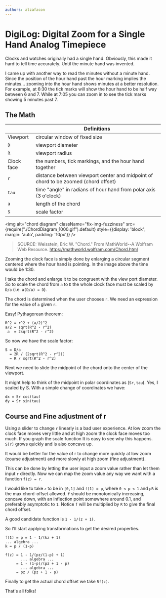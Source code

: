 ```yaml
---
authors: alzafacon
---
```


# DigiLog: Digital Zoom for a Single Hand Analog Timepiece

Clocks and watches originally had a single hand. Obviously, this made it hard to tell time accurately. Until the minute hand was invented.

I came up with another way to read the minutes without a minute hand. Since the position of the hour hand past the hour marking implies the minutes... zooming into the hour hand shows minutes at a better resolution. For example, at 6:30 the tick marks will show the hour hand to be half way between 6 and 7. While at 7:05 you can zoom in to see the tick marks showing 5 minutes past 7.


<div style={{margin: 'auto', width: '50%'}}>
  <FreestyleClock />
</div>

<!--truncate-->

## The Math

| | Definitions |
| - | - |
| Viewport   | circular window of fixed size |
| `D` | viewport diameter
| `R`        | viewport radius |
| Clock face | the numbers, tick markings, and the hour hand together |
| `r` | distance between viewport center and midpoint of chord to be zoomed (chord offset) |
| `tau` | time "angle" in radians of hour hand from polar axis (3 o'clock) |
| `a` | length of the chord |
| `S` | scale factor |

<img 
  alt="chord diagram"
  className="fix-img-fuzziness"
  src={require("./ChordDiagram_1000.gif").default}
  style={{display: 'block', margin: 'auto', padding: '10px'}}
  />

> SOURCE: Weisstein, Eric W. "Chord." From MathWorld--A Wolfram Web Resource. https://mathworld.wolfram.com/Chord.html

Zooming the clock face is simply done by enlarging a circular segment centered where the hour hand is pointing. In the image above the time would be 1:30.

I take the chord and enlarge it to be congruent with the view port diameter. So to scale the chord from `a` to `D` the whole clock face must be scaled by `D/a` (i.e. `a(D/a) = D`). 

The chord is determined when the user chooses `r`. We need an expression for the value of `a` given `r`.

Easy! Pythagorean theorem: 

    R^2 = r^2 + (a/2)^2
    a/2 = sqrt(R^2 - r^2)
     a  = 2sqrt(R^2 - r^2)

So now we have the scale factor:

    S = D/a 
      = 2R / (2sqrt(R^2 - r^2))
      = R / sqrt(R^2 - r^2)

Next we need to slide the midpoint of the chord onto the center of the viewport.

It might help to think of the midpoint in polar coordinates as (`Sr`, `tau`). Yes, I scaled by S. With a simple change of coordinates we have:

    dx = Sr cos(tau)
    dy = Sr sin(tau)

## Course and Fine adjustment of r

Using a slider to change `r` linearly is a bad user experience. At low zoom the clock face moves very little and at high zoom the clock face moves too much. If you graph the scale function It is easy to see why this happens. `S(r)` grows quickly and is also concave up.

It would be better for the value of r to change more quickly at low zoom (course adjustment) and more slowly at high zoom (fine adjustment).

This can be done by letting the user input a zoom value rather than let them input `r` directly. Now we can map the zoom value any way we want with a function `f(z) = r`.

I would like to take `z` to be in `[0,1]` and `f(1) = p`, where `0 < p < 1` and `pR` is the max chord-offset allowed. `f` should be monotonically increasing, concave down, with an inflection point somewhere around 0.1, and preferably asymptotic to `1`. Notice `f` will be multiplied by `R` to give the final chord offset.

A good candidate function is `1 - 1/(z + 1)`.

So I'll start applying transformations to get the desired properties.

    f(1) = p = 1 - 1/(kz + 1)
    ... algebra ...
    k = p / (1-p)
    
    f(z) = 1 - 1/(pz/(1-p) + 1)
           ... algebra ...
         = 1 - (1-p)/(pz + 1 - p)
           ... algebra ...
         = pz / (pz + 1 - p)

Finally to get the actual chord offset we take `Rf(z)`. 

That's all folks!
